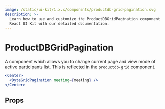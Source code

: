 ```yaml
---
image: /static/ui-kit/1.x.x/components/productdb-grid-pagination.svg
description: >-
  Learn how to use and customize the ProductDBGridPagination component in ProductDB's
  React UI Kit with our detailed documentation.
---
```


# ProductDBGridPagination

A component which allows you to change current page and view mode
of active participants list. This is reflected in the `productdb-grid` component.

```jsx live
<Center>
  <DyteGridPagination meeting={meeting} />
</Center>
```

## Props

<PropsTable of="productdb-grid-pagination" />

<head>
  <title>React UI Kit ProductDBGridPagination</title>
</head>

